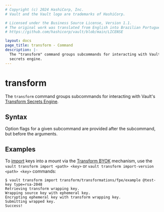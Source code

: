 ```yaml
---
# Copyright (c) 2024 HashiCorp, Inc.
# Vault and the Vault logo are trademarks of HashiCorp.

# Licensed under the Business Source License, Version 1.1.
# The original work was translated from English into Brazilian Portuguese.
# https://github.com/hashicorp/vault/blob/main/LICENSE

layout: docs
page_title: transform - Command
description: |-
  The "transform" command groups subcommands for interacting with Vault's Transform
  secrets engine.
---
```


# transform

The `transform` command groups subcommands for interacting with Vault's
[Transform Secrets Engine](/vault/docs/secrets/transform).

## Syntax

Option flags for a given subcommand are provided after the subcommand, but before the arguments.

## Examples

To [import](/vault/docs/commands/transform/import) keys into a mount via the
[Transform BYOK](/vault/docs/secrets/transform#bring-your-own-key-byok)
mechanism, use the `vault transform import <path> <key>` or
`vault transform import-version <path> <key>` commands:

```
$ vault transform import transform/transformations/fpe/example @test-key type=rsa-2048
Retrieving transform wrapping key.
Wrapping source key with ephemeral key.
Encrypting ephemeral key with transform wrapping key.
Submitting wrapped key.
Success!
```
